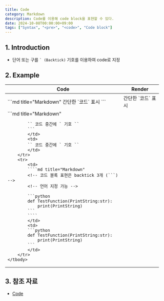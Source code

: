 ```yaml
---
title: Code
category: Markdown
description: Code를 이용해 code block을 표현할 수 있다.
date: 2024-10-08T00:00:00+09:00
tags: ["Syntax", "<pre>", "<code>", "Code block"]
---
```


## 1. Introduction

- 단어 또는 구를 `` ` (Backtick) `` 기호를 이용하여 code로 지정

## 2. Example

<table>
    <thead>
        <tr>
            <th>Code</th>
            <th>Render</th>
        </tr>
    </thead>
    <tbody>
        <tr>
            <td>
            ```md title="Markdown"
            간단한 `코드` 표시
            ```
            </td>
            <td>
            간단한 `코드` 표시
            </td>
        </tr>
        <tr>
            <td>
            ```md title="Markdown"
            <!-- 코드 내에 ` 기호가 있는 경우 -->

            `` 코드 중간에 ` 기호 ``
            ```
            </td>
            <td>
            `` 코드 중간에 ` 기호 ``
            </td>
        </tr>
        <tr>
            <td>
            ````md title="Markdown"
            <!-- 코드 블록 표현은 backtick 3개 (```) -->
            <!-- 언어 지정 가능 -->

            ```python
            def TestFunction(PrintString:str):
                print(PrintString)
            ```
            ````
            </td>
            <td>
            ```python
            def TestFunction(PrintString:str):
                print(PrintString)
            ```
            </td>
        </tr>
    </tbody>
</table>

## 3. 참조 자료

- [Code](https://www.markdownguide.org/basic-syntax/#code)